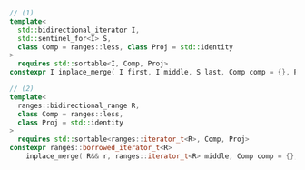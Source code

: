 ```cpp
// (1)
template<
  std::bidirectional_iterator I,
  std::sentinel_for<I> S,
  class Comp = ranges::less, class Proj = std::identity
>
  requires std::sortable<I, Comp, Proj>
constexpr I inplace_merge( I first, I middle, S last, Comp comp = {}, Proj proj = {} );

// (2)
template<
  ranges::bidirectional_range R,
  class Comp = ranges::less,
  class Proj = std::identity
>
  requires std::sortable<ranges::iterator_t<R>, Comp, Proj>
constexpr ranges::borrowed_iterator_t<R>
    inplace_merge( R&& r, ranges::iterator_t<R> middle, Comp comp = {}, Proj proj = {} );
```
